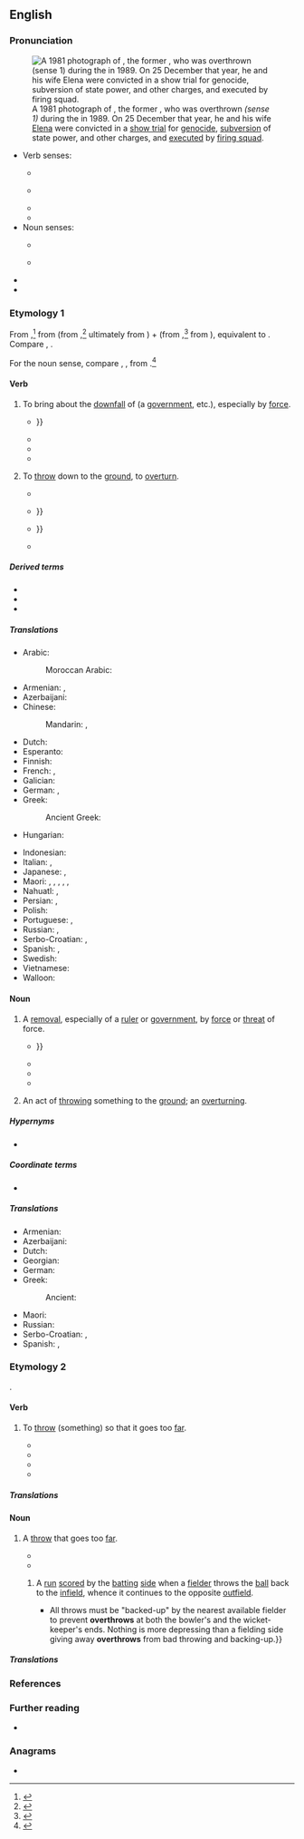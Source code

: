 ==English==
{{was wotd|2018|May|25}}

===Pronunciation===
[[File:Nicolae Ceaușescu.jpg|thumb|upright|A 1981 photograph of {{w|Nicolae Ceaușescu}}, the former {{w|President of Romania}}, who was overthrown ''(sense 1)'' during the {{w|Romanian Revolution}} in 1989. On 25 December that year, he and his wife [[w:Elena Ceaușescu|Elena]] were convicted in a [[show trial]] for [[genocide]], [[subversion]] of state power, and other charges, and [[execute]]d by [[firing squad]].]]

* Verb senses:
** {{a|RP}} {{IPA|/əʊvəˈθɹəʊ/|lang=en}}
** {{a|GA}} {{IPA|/ˌoʊvɚˈθɹoʊ/|lang=en}}
** {{audio|en-us-overthrow.ogg|Audio (GA)|lang=en}}
** {{rhymes|əʊ|lang=en}}
* Noun senses:
** {{a|RP}} {{IPA|/ˈəʊvəθɹəʊ/|lang=en}}
** {{a|GA}} {{IPA|/ˈoʊvɚˌθɹoʊ/|lang=en}}
* {{audio|en-au-overthrow.ogg|Audio (AU)|lang=en}}
* {{hyphenation|over|throw|lang=en}}

===Etymology 1===
From {{inh|en|enm|overthrouen}},<ref>{{R:MED Online|entry=overthrouen, v.|id=MED32021|accessdate=12 February 2018}}</ref> from {{m|enm|over-}} (from {{inh|en|ang|ofer||over, above}},<ref>{{R:MED Online|entry=over-, pref.|id=MED31504|accessdate=12 February 2018}}</ref> ultimately from {{der|en|ine-pro|*upér-}}) + {{m|enm|throuen}} (from {{inh|en|ang|þrāwan||to twist, turn, writhe}},<ref>{{R:MED Online|entry=throuen, v.|id=MED45567|accessdate=12 February 2018}}</ref> from {{inh|en|gem-pro|*þrēaną||to twist, turn}}), equivalent to {{prefix|en|over|throw}}. Compare {{cog|nl|overdraaien}}, {{cog|de|überdrehen}}.

For the noun sense, compare {{inh|en|enm|overthrou}}, {{m|enm|overthroue||destruction, downfall}}, from {{m|enm|overthrouen}}.<ref>{{R:MED Online|entry=overthrou(e, n.|id=MED32020|date=12 February 2018}}</ref>

====Verb====
{{en-verb|overthrows|overthrowing|overthrew|overthrown}}

# {{lb|en|transitive}} To bring about the [[downfall]] of (a [[government]], etc.), especially by [[force#Noun|force]].
#: {{ux|en|I hate the current government, but not enough to want to '''overthrow''' them.}}
#* {{RQ:Shakespeare Henry 6-1|act=I|scene=iii|page=99|column=2|passage=Here's ''Gloſter'', a Foe to Citizens, / One that ſtill motions Warre, and neuer Peace, / [[overcharging|O're-charging]] your free Purſes with large Fines; / That ſeeks to '''ouerthrow''' Religion, / Becauſe he is Protector of the Realme; {{...}}}}
#* {{RQ:Scott Tales of the Crusaders|volume=I|chapter=IV|page=71|passage=Wounded and '''overthrown''', the Britons continued their resistance, clung round the legs of the Norman steeds, and cumbered their advance; while their brethren, thrusting with pikes, proved every joint and crevice of the plate and mail, or grappling with the men-at-arms, strove to pull them from their horses by main force, or beat them down with their bills and Welch hooks.}}
#* {{quote-book|author=Jabez Burns|authorlink=Jabez Burns|chapter=LXVIII. The Ruinous Effects of Sin.|title=Cyclopedia of Sermons:{{nb...|Containing Sketches of Sermons on the Parables and Miracles of Christ, on Christian Missions, on Scripture Characters and Incidents; on Subjects Appropriate for the Sick Room, Family Reading, and Village Worship, and some Special Occasions}}|location=New York, N.Y.|publisher=[[w:D. Appleton & Company|D. Appleton and Company]],{{nb...|346 & 348 Broadway}}|year=1856|page=104|pageurl=https://books.google.com/books?id=GTlEAQAAMAAJ&pg=PA104|oclc=692530910|passage=''Wickedness often '''overthrows''' the health of the sinner.'' Go to the hospital, and see how many have ruined their health by their course of life. That drunkard. That glutton. That debauchee. Nine-tenths of the suffering from disease originates in the wickedness of the sinner.}}
#* {{quote-book|author=Errol A. Henderson|chapter=Civil Wars|editor=Lester Kurtz|title=Encyclopedia of Violence, Peace, & Conflict|location=San Diego, Calif.|publisher={{w|Academic Press}}|year=1999|volume=I (A–E)|section=section I (Definition of Civil War)|page=279|pageurl=https://books.google.com/books?id=59tQBAAAQBAJ&pg=PA279|column=2|isbn=978-0-12-227010-9|passage=Violence directed specifically at the regime in power, such as coups d'etat also often fail to attain the threshold of civil wars. While such conflicts often involve the armed forces of the society, coups d'etat are more explicitly extralegal executive transfers aimed at '''overthrowing''' the sitting regime's leaders.}}
# {{lb|en|transitive|now|rare}} To [[throw#Verb|throw]] down to the [[ground#Noun|ground]], to [[overturn]].
#* {{RQ:Tyndale NT|book=John|chapter=2|verse=15|folio=lxxvii|page=252|passage=And he [Jesus] made a scourge off small cordes, and drave them all out off the temple, bothe shepe and oxen, and powred doune the changers money, and '''overthrue''' their tables.}}
#* {{quote-book|author=Jer[emy] Taylor|authorlink=Jeremy Taylor|chapter=Of Christian Sobriety|title=The Rule and Exercises of Holy Living.{{nb...|In which are Described the Means and Instruments of Obtaining Every Vertue, and the Remedies against Every Vice, and Considerations Serving to the Resisting All Temptations. Together with Prayers Containing the Whole Duty of a Christian, and the Parts of Devotion Fitted to All Occasions, and Furnish’d for All Necessities}}|location=London|publisher=Printed [by R. Norton] for {{w|Richard Royston}}{{nb...|at the Angel in Ivie-lane}}|year=1650|oclc=838283213|title2=The Rule and Exercises of Holy Living.{{nb...|In which are Described the Means and Instruments of Obtaining Every Virtue, and the Remedies against Every Vice, and Considerations Serving to the Resisting of All Temptations. Together with Prayers Containing the Whole Duty of a Christian, and the Parts of Devotion Fitted to All Occasians, and Furnished for All Necessities}}|section2=section VI (Of Contentedness in All Estates and Accidents)|edition2=5th corrected|location2=London|publisher2=Printed for Richard Royston{{nb...|at the Angel in Ivie-Lane}}|year2=1656|page2=161|pageurl2=https://books.google.com/books?id=InJnAAAAcAAJ&pg=PA161|oclc2=43167441|passage=''Pittacus'' was a wiſe and valiant man, but his wife '''overthrew''' the Table when he had invited his friends: upon which the good man to excuſe her incivility and his own miſfortune, ſaid, That every man had one evil, and he was moſt happy that had but that alone; {{...}}}}
#* {{RQ:Dryden Miscellaneous Works|volume=IV|chapter=The Last Parting of Hector and Andromache. From the Sixth Book of the {{w|Iliad}}.|pages=451–452|pageref=451|passage=I have no parents, friends, nor brothers left; / By ſtern {{w|Achilles}} all of life bereft. / Then when the walls of Thebes he '''overthrew''', / His fatal hand my royal father ſlew; / He ſlew Aetion, but deſpoil'd him not; / Nor in his hate the funeral rites forgot; {{...}}}}
#* {{quote-book|author=Nicholas Coxe|chapter=A Short Account of Some Particular Beasts that are Hunted in Foreign Countries|title=The Huntsman.{{nb...|Containing the Best Methods of Sport, for Coursing with Greyhounds, and Hunting All Kinds of Chases in England, [...] together with Many Curious Particulars Relative to These Animals, and the Manner of Killing Them. [...]}}|location=London|publisher=Printed for J. Dixwell,{{nb...|No. 148, St. Martin's Lane, Charing Cross}}|year=[1780?]|page=118|pageurl=https://books.google.com/books?id=QQpgAAAAcAAJ&pg=PA118|oclc=723452062|passage=[W]hen they have found the Trees on which they [the elk] lean, they cut and ſaw them, ſo that when the ''Elk'' comes, he '''overthrows''' the Tree and falls with it; and being unable to riſe, is ſo taken alive.}}

=====Derived terms=====
* {{l|en|overthrowable}}
* {{l|en|overthrowal}}
* {{l|en|overthrower}}

=====Translations=====
{{trans-top|to bring about the downfall of}}
* Arabic: {{t|ar|أَطَاحَ}}
*: Moroccan Arabic: {{t|ary|طيّح|tr=ṭayyaḥ}}
* Armenian: {{t+|hy|տապալել}}, {{t+|hy|կործանել}}
* Azerbaijani: {{t+|az|devirmək}}
* Chinese:
*: Mandarin: {{t+|cmn|推翻|tr=tuīfān|sc=Hani}}, {{t+|cmn|打翻|tr=dǎfān|sc=Hani}}
* Dutch: {{t+|nl|omverwerpen}}
* Esperanto: {{t+|eo|faligi}}
* Finnish: {{t+|fi|kaataa}}
* French: {{t+|fr|renverser}}, {{t+|fr|déposer}}
* Galician: {{t|gl|derrocar}}
* German: {{t+|de|stürzen}}, {{t|de|umstürzen}}
* Greek: {{t+|el|ανατρέπω}}
*: Ancient Greek: {{t|grc|καταστρέφω}}
* Hungarian: {{t+|hu|megdönt}}
{{trans-mid}}
* Indonesian: {{t+|id|kudeta}}
* Italian: {{t+|it|deporre}}, {{t+|it|rovesciare}}
* Japanese: {{t+|ja|滅ぼす|tr=ほろぼす, horobosu}}, {{t+|ja|転覆|tr=てんぷくする, tenpuku-suru|alt=転覆する}}
* Maori: {{t|mi|taupoki}}, {{t|mi|whakatakahuri}}, {{t|mi|whakataupoki}}, {{t|mi|whakataka}}, {{t|mi|turaki}}, {{t|mi|kōkeke }}
* Nahuatl: {{t|nah|tepeua}}, {{t|nah|tequiua}}
* Persian: {{t|fa|سرنگون کردن|tr=sarnegun kardan|sc=fa-Arab}}, {{t+|fa|برانداختن|tr=barandâxtan|sc=fa-Arab}}
* Polish: {{t+|pl|obalać}}
* Portuguese: {{t+|pt|derrocar}}, {{t+|pt|derrubar}}
* Russian: {{t+|ru|сверга́ть|impf}}, {{t+|ru|све́ргнуть|pf}}
* Serbo-Croatian: {{t+|sh|svrgnuti}}, {{t+|sh|srušiti}}
* Spanish: {{t+|es|derrocar}}, {{t+|es|derribar}}
* Swedish: {{t+|sv|störta}}
* Vietnamese: {{t+|vi|lật đổ}}
* Walloon: {{t+|wa|stårer}}
{{trans-bottom}}

{{trans-top|to throw down to the ground}}
{{trans-mid}}
{{trans-bottom}}

====Noun====
{{en-noun}}

# A [[removal]], especially of a [[ruler]] or [[government]], by [[force#Noun|force]] or [[threat#Noun|threat]] of force.
#* {{RQ:Shakespeare Henry 5|act=IV|scene=iii|page=87|column=1|passage=Once more I come to know of thee King ''Harry'', / If for thy Ranſome thou wilt now compound, / Before thy moſt aſſured '''Ouerthrow''': {{...}}}}
#* {{RQ:Orwell Animal Farm|chapter=1|passage=What then must we do? Why, work night and day, body and soul, for the '''overthrow''' of the human race!}}
#* {{quote-book|author=Carlos G. Groppa|chapter=The Tango’s Influence on Other Popular Music|title=The Tango in the United States: A History|location=Jefferson, N.C.|publisher={{w|McFarland & Company}}|year=2004|pages=59–60|pageurl=https://books.google.com/books?id=WyG_fFUKKLgC&pg=PA60|isbn=978-0-7864-1406-2|passage=[Edward B.] Marks believed that [Milton] Cohen had paid spies everywhere to keep him up-to-date about impending political '''overthrows''' in the countries where he needed to stop, as he always escaped fine and dandy from every revolution he had to face.}}
#* {{quote-book|author=David Wood|chapter=Argentina beyond ''El Proceso'': Narratives of National Reconstruction|title=Football and Literature in South America|series=Routledge Research in Sports History|location=Abingdon, Oxon.; New York, N.Y.|publisher={{w|Routledge}}|year=2017|page=147|pageurl=https://books.google.com/books?id=ACUlDwAAQBAJ&pg=PA147|isbn=978-1-138-88560-8|passage=[T]he narrator's football team has recently returned triumphant from Buenos Aires after winning the Copa Infantil [[w:Eva Perón|Evita]] (Evita Youth Cup), part of the Juegos Evita (Evita Games) that were established in 1948 for children across Argentina, and which ran until the '''overthrow''' of {{w|Juan Perón}} in 1955}}
# {{lb|en|archaic|rare}} An act of [[throw#Verb|throwing]] something to the [[ground#Noun|ground]]; an [[overturning#Noun|overturning]].

=====Hypernyms=====
* {{l|en|downfall}}

=====Coordinate terms=====
* {{l|en|collapse}}

=====Translations=====
{{trans-top|removal by force or threat of force}}
* Armenian: {{t+|hy|տապալում}}
* Azerbaijani: {{t|az|devirmə}}
* Dutch: {{t+check|nl|ondergang|m}}
* Georgian: {{t|ka|გადატრიალება}}
* German: {{t+|de|Umsturz|m}}
* Greek: {{t+|el|ανατροπή|f}}
*: Ancient: {{t|grc|καταστροφή|f}}
{{trans-mid}}
* Maori: {{t|mi|whakatakahurihanga}}
* Russian: {{t+|ru|сверже́ние|n}}
* Serbo-Croatian: {{t|sh|svrgnuće}}, {{t+|sh|prevrat}}
* Spanish: {{t+|es|derrocamiento|m}}, {{t+|es|deposición|f}}
{{trans-bottom}}

===Etymology 2===
{{prefix|en|over|throw}}.

====Verb====
{{en-verb|overthrows|overthrowing|overthrew|overthrown}}

# {{lb|en|transitive|intransitive}} To [[throw#Verb|throw]] (something) so that it goes too [[far]].
#: {{ux|en|He '''overthrew''' first base, for an error.}}
#* {{quote-book|author=H. C. Dubey|chapter=Rules and Regulations|title=Diving|series=DPH Sports Series|location=London|publisher=Discovery Publishing House|year=1999|page=179|pageurl=https://books.google.com/books?id=kSwO8WCfdd4C&pg=PA179|isbn=978-81-7141-478-9|passage=Unlike the gymnast landing on the firm floor and able to control his balance within fairly wide limits, the diver has little or no control of his position as he enters the water. If he '''overthrows''' on entry there is little he can do about it.}}
#* {{quote-book|author=Penny Hastings|chapter=Softball|title=Sports for Her: A Reference Guide for Teenage Girls|location=Westport, Conn.|publisher=[[w:Greenwood Publishing Group|Greenwood Press]]|year=1999|page=89|pageurl=https://books.google.com/books?id=_Cg3UKVMQWkC&pg=PA89|isbn=978-0-313-30551-1|passage=To avoid [arm and shoulder injuries], strengthen muscles by throwing, increasing the repetitions and speed slowly; warm up slowly and thoroughly, stretching in advance; pursue weight training. Avoid '''overthrowing''', especially early in the season.}}
#* {{quote-book|author=Thomas Appenzeller|author2=Herb Appenzeller|chapter=Injuries to Spectators|title=Youth Sport and the Law: A Guide to Legal Issues|location=Durham, N.C.|publisher={{w|Carolina Academic Press}}|year=2000|page=65|isbn=978-0-89089-663-1|passage=On May 6, 1995, eight-year-old Johnny Lupoli was warming up before a baseball game in Wallingford, Connecticut (''Sports Illustrated'', 1996). Johnny, a pitcher for the Kovacs Insurance team in the Yalesville Little League '''overthrew''' his catcher during the pre-game session and hit a spectator. Carol LaRosa, the injured spectator, who's{{sic|whose}} son was a teammate of Lupoli, sued the young pitcher for $15,000 in damages.}}
#* {{quote-book|author=Viridiana Lieberman|chapter=M.V.P.: The Most Vulnerable Player in Children’s Sports Films|title=Sports Heroines on Film: A Critical Study of Cinematic Women Athletes, Coaches and Owners|location=Jefferson, N.C.|publisher={{w|McFarland & Company}}|year=2015|page=73|pageurl=https://books.google.com/books?id=AVuQBQAAQBAJ&pg=PA73|isbn=978-0-7864-7661-9|passage=One afternoon the local reverend and Curtis are tossing the football around at the park. When the reverend '''overthrows''' the ball, Curtis demands that Jasmine put down her book and throw the ball back. This is the moment where Curtis is handed a glimpse of her potential as a football player and begins his quest to inspire her to play.}}

=====Translations=====
{{trans-top|to throw (something) so that it goes too far}}
{{trans-mid}}
{{trans-bottom}}

====Noun====
{{en-noun}}

# {{lb|en|sports}} A [[throw#Noun|throw]] that goes too [[far]].
#* {{quote-journal|journal=International Journal of Sport Psychology: Official Journal of the International Society of Sports Psychology|location=Rome|publisher=Pozzi|year=2002|volume=33|page=41|issn=0047-0767|oclc=230702535|passage=[A]n energy shift accompanies the onset of emotion. Failure to recognize this can lead to disruptions in performance. A quarterback who fails to acknowledge his excitement in a big game is prone to countless '''overthrows''' until the excitement has subsided.}}
#* {{quote-book|author=Marcus Blackburn|chapter=Lesson 5: Defend as a Team|title=Coaching Rugby Sevens|edition=2nd|location=London|publisher={{w|Bloomsbury Publishing}}|year=2013|page=92|pageurl=https://books.google.com/books?id=Sm_jAwAAQBAJ&pg=PA92|isbn=978-1-4081-9213-9|passage=The one-man lift is effective in creating enough of a contest in the air to disrupt the opposition or force an '''overthrow'''. The defender at the back of the lineout is perfectly positioned to catch an '''overthrow''', ''and'' deter the attacking halfback from running around the back of the lineout.}}
## {{lb|en|cricket}} A [[run#Noun|run]] [[score#Verb|scored]] by the [[batting#Adjective|batting]] [[side#Noun|side]] when a [[fielder]] throws the [[ball#Noun|ball]] back to the [[infield]], whence it continues to the opposite [[outfield]].
##* {{quote-book|author=Ashok Kumar|chapter=Fielding|title=Cricket|series=DPH Sports Series|location=New Delhi|publisher=Discovery Publishing House|year=1999|year_published=2006|page=49|pageurl=https://books.google.com/books?id=qSS7bwec91gC&pg=PA49|isbn=978-81-7141-474-1|passage=Of all the cricket skills, good throwing is the one most readily appreciated by spectators, whether it be from the outfield or the infield. {{...}} All throws must be "backed-up" by the nearest available fielder to prevent '''overthrows''' at both the bowler's and the wicket-keeper's ends. Nothing is more depressing than a fielding side giving away '''overthrows''' from bad throwing and backing-up.}}

=====Translations=====
{{trans-top|throw that goes too far}}
{{trans-mid}}
{{trans-bottom}}

===References===
<references />

===Further reading===
* {{pedia|overthrow|overthrow (disambiguation)}}

===Anagrams===
* {{anagrams|en|a=ehoorrtvw|throw over}}